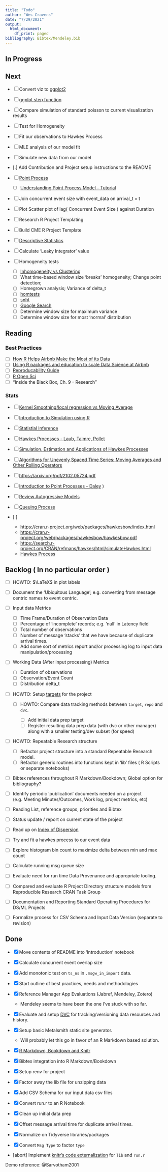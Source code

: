 ```yaml
---
title: "Todo"
author: "Wes Cravens"
date: "7/29/2021"
output:
  html_document:
    df_print: paged
bibliography: Bibtex/Mendeley.bib
---
```


## In Progress

## Next

-   [ ] Convert viz to [ggplot2](https://ggplot2-book.org/)

-   [ ] [ggplot step function](http://sape.inf.usi.ch/quick-reference/ggplot2/geom_step)

-   [ ] Compare simulation of standard poisson to current visualization results

-   [ ] Test for Homogeneity

-   [ ] Fit our observations to Hawkes Process

-   [ ] MLE analysis of our model fit

-   [ ] Simulate new data from our model

-   [.] Add Contribution and Project setup instructions to the README

-   [ ] [Point Process](https://en.wikipedia.org/wiki/Point_process)

    -   [ ] [Understanding Point Process Model - Tutorial](https://towardsdatascience.com/understanding-point-process-model-with-r-983553ca2a86)

-   [ ] Join concurrent event size with event_data on arrival_t = t

-   [ ] Plot Scatter plot of lag( Concurrent Event Size ) against Duration

-   [ ] Research R Project Templating

  -   [ ] Build CME R Project Template

-   [ ] [Descriptive Statistics](https://methodenlehre.github.io/SGSCLM-R-course/descriptive-statistics.html)

-   [ ] Calculate 'Leaky Integrator' value

-   [ ] Homogeneity tests

    -   [ ] [Inhomogeneity vs Clustering](https://blog.valdosta.edu/andersonlab/2018/05/03/point-pattern-analysis-visualizing-and-testing-for-inhomogeneity-by-dr-anderson/)
    -   [ ] What time-based window size 'breaks' homogeneity; Change point detection;
    -   [ ] Homegrown analysis; Variance of delta_t
    -   [ ] [homtests](https://search.r-project.org/CRAN/refmans/homtest/html/HOMTESTS.html)
    -   [ ] [snht](https://cran.r-project.org/web/packages/snht/snht.pdf)
    -   [ ] [Google Search](https://www.google.com/search?q=Homogeneity+Test&domains=r-project.org&sitesearch=r-project.org)
    -   [ ] Determine window size for maximum variance
    -   [ ] Determine window size for most 'normal' distribution

## Reading

### Best Practices

-   [ ] [How R Helps Airbnb Make the Most of its Data](https://www.tandfonline.com/doi/full/10.1080/00031305.2017.1392362)
-   [ ] [Using R packages and education to scale Data Science at Airbnb](https://medium.com/airbnb-engineering/using-r-packages-and-education-to-scale-data-science-at-airbnb-906faa58e12d)
-   [ ] [Reproducability Guide](https://ropensci.github.io/reproducibility-guide/)
-   [ ] [R Open Sci](https://ropensci.org/)
-   [ ] "Inside the Black Box, Ch. 9 - Research"

### Stats

-   [ ] [Kernel Smoothing/local regression vs Moving Average](https://stats.stackexchange.com/questions/205178/difference-between-local-regression-and-moving-average-for-smoothing)

-   [ ] [Introduction to Simulation using R](https://www.probabilitycourse.com/chapter13/Chapter_13.pdf)

-   [ ] [Statistial Inference](https://www.probabilitycourse.com/chapter8/8_1_0_intro.php)

-   [ ] [Hawkes Processes - Laub, Taimre, Pollet](https://arxiv.org/pdf/1507.02822.pdf)

-   [ ] [Simulation, Estimation and Applications of Hawkes Processes](https://scse.d.umn.edu/sites/scse.d.umn.edu/files/obral_master.pdf)

-   [ ] [Algorithms for Unevenly Spaced Time Series: Moving Averages and Other Rolling Operators](http://www.eckner.com/papers/Algorithms%20for%20Unevenly%20Spaced%20Time%20Series.pdf)

-   [ ] <https://arxiv.org/pdf/2102.05724.pdf>

-   [ ] [Introduction to Point Processes - Daley](file:///home/wcravens/Downloads/Daley-Vere-Jones2003_Book_AnIntroductionToTheTheoryOfPoi.pdf) )

-   [ ] [Review Autogressive Models]()

-   [ ] [Queuing Process](https://www.statistics.com/glossary/queuing-process/)

-   [ ]

    -   <https://cran.r-project.org/web/packages/hawkesbow/index.html>
    -   <https://cran.r-project.org/web/packages/hawkesbow/hawkesbow.pdf>
    -   <https://search.r-project.org/CRAN/refmans/hawkes/html/simulateHawkes.html>
    -   [Hawkes Process](https://arxiv.org/abs/1507.02822)

## Backlog ( In no particular order )

-   [ ] HOWTO: $\LaTeX$ in plot labels

-   [ ] Document the 'Ubiquitous Language'; e.g. converting from message centric names to event centric.

-   [ ] Input data Metrics

    -   [ ] Time Frame/Duration of Observation Data
    -   [ ] Percentage of 'incomplete' records; e.g. 'null' in Latency field
    -   [ ] Total number of observations
    -   [ ] Number of message 'stacks' that we have because of duplicate arrival times.
    -   [ ] Add some sort of metrics report and/or processing log to input data manipulation/processing

-   [ ] Working Data (After input processing) Metrics

    -   [ ] Duration of observations
    -   [ ] Observation/Event Count
    -   [ ] Distribution delta_t

-   [ ] HOWTO: Setup [targets](https://books.ropensci.org/targets) for the project

    -   [ ] HOWTO: Compare data tracking methods between `target`, `repo` and `dvc`.

        -   [ ] Add initial data prep target
        -   [ ] Register resulting data prep data (with dvc or other manager) along with a smaller testing/dev subset (for speed)

-   [ ] HOWTO: Repeatable Research structure

    -   [ ] Refactor project structure into a standard Repeatable Research model.
    -   [ ] Refactor generic routines into functions kept in 'lib' files ( R Scripts or separate notebooks)

-   [ ] Bibtex references throughout R Markdown/Bookdown; Global option for bibliography?

-   [ ] Identify periodic 'publication' documents needed on a project (e.g. Meeting Minutes/Outcomes, Work log, project metrics, etc)

-   [ ] Reading List, reference groups, priorities and Bibtex

-   [ ] Status update / report on current state of the project

-   [ ] Read up on [Index of Dispersion](https://en.wikipedia.org/wiki/Index_of_dispersion)

-   [ ] Try and fit a hawkes process to our event data

-   [ ] Explore histogram bin count to maximize delta between min and max count

-   [ ] Calculate running msg queue size

-   [ ] Evaluate need for run time Data Provenance and appropriate tooling.

-   [ ] Compared and evaluate R Project Directory structure models from Reproducible Research CRAN Task Group

-   [ ] Documentation and Reporting Standard Operating Procedures for DS/ML Projects

-   [ ] Formalize process for CSV Schema and Input Data Version (separate to revision)

## Done

-   [x] Move contents of README into 'Introduction' notebook

-   [x] Calculate concurrent event overlap size

-   [x] Add monotonic test on `ts_ns` in `.msgw_in_import` data.

-   [x] Start outline of best practices, needs and methodologies

-   [x] Reference Manager App Evaluations (Jabref, Mendeley, Zotero)

    -   Mendeley seems to have been the one I've stuck with so far.

-   [x] Evaluate and setup [DVC](dvc.org) for tracking/versioning data resources and history.

-   [x] Setup basic Metalsmith static site generator.

    -   Will probably let this go in favor of an R Markdown based solution.

-   [x] [R Markdown, Bookdown and Knitr](https://bookdown.org/yihui/rmarkdown/)

-   [x] Bibtex integration into R Markdown/Bookdown

-   [x] Setup renv for project

-   [x] Factor away the lib file for unzipping data

-   [x] Add CSV Schema for our input data csv files

-   [x] Convert run.r to an R Notebook

-   [x] Clean up initial data prep

-   [x] Offset message arrival time for duplicate arrival times.

-   [x] Normalize on Tidyverse libraries/packages

-   [x] Convert `Msg Type` to factor `type`

-   [abort] Implement [knitr's code externalization](https://yihui.org/knitr/demo/externalization/) for `lib` and `run.r`

Demo reference: @Sarvotham2001
